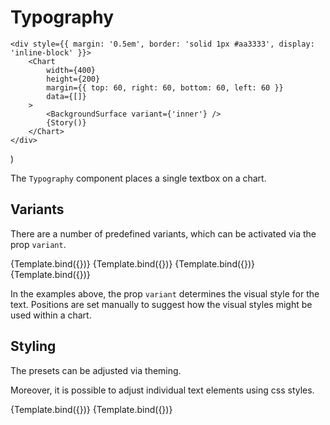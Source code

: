 
# Typography

<Meta title="Core/Components/Typography" />

    <div style={{ margin: '0.5em', border: 'solid 1px #aa3333', display: 'inline-block' }}>
        <Chart
            width={400}
            height={200}
            margin={{ top: 60, right: 60, bottom: 60, left: 60 }}
            data={[]}
        >
            <BackgroundSurface variant={'inner'} />
            {Story()}
        </Chart>
    </div>
)

The `Typography` component places a single textbox on a chart.

<ArgsTable of={Typography} />

## Variants

There are a number of predefined variants, which can be activated via the prop `variant`.

<Canvas>
    <Story
        name="title"
        args={{
            variant: 'title',
            children: 'Primary heading',
            y: -20,
        }}
        component={Typography}
        decorators={[DivChartDecorator]}
    >
        {Template.bind({})}
    </Story>
    <Story
        name="subtitle"
        args={{
            variant: 'subtitle',
            children: 'Secondary heading',
            y: -10,
        }}
        component={Typography}
        decorators={[DivChartDecorator]}
    >
        {Template.bind({})}
    </Story>
    <Story
        name="axisLabel"
        args={{
            variant: 'axisLabel',
            children: 'axis label',
            x: 140,
            y: 115,
        }}
        component={Typography}
        decorators={[DivChartDecorator]}
    >
        {Template.bind({})}
    </Story>
    <Story
        name="tickLabel"
        args={{
            variant: 'tickLabel',
            children: 'tick label',
            x: 0,
            y: 85,
        }}
        component={Typography}
        decorators={[DivChartDecorator]}
    >
        {Template.bind({})}
    </Story>
</Canvas>

In the examples above, the prop `variant` determines the visual style for the text.
Positions are set manually to suggest how the visual styles might be used within a chart.


## Styling

The presets can be adjusted via theming.

Moreover, it is possible to adjust individual text elements using css styles.

<Canvas>
    <Story
        name="title in color"
        args={{
            variant: 'title',
            children: 'Title in color',
            x: 0,
            y: -30,
            style: {
              fill: '#dd4444',
              alignmentBaseline: 'middle',
            },
        }}
        component={Typography}
        decorators={[DivChartDecorator]}
    >
        {Template.bind({})}
    </Story>
    <Story
        name="custom style"
        args={{
            variant: 'default',
            children: 'Text with custom style',
            x: 280,
            y: 40,
            style: {
              fill: '#222222',
              fontFamily: 'serif',
              letterSpacing: 2,
              fontSize: '20px',
              textAnchor: 'end',
              alignmentBaseline: 'middle'
            },
        }}
        component={Typography}
        decorators={[DivChartDecorator]}
    >
        {Template.bind({})}
    </Story>

</Canvas>
